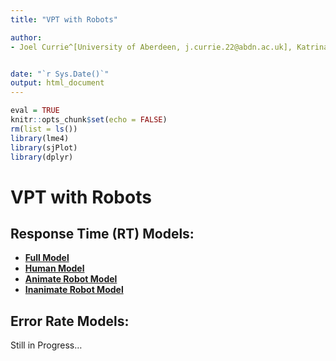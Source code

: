 ```yaml
---
title: "VPT with Robots"

author: 
- Joel Currie^[University of Aberdeen, j.currie.22@abdn.ac.uk], Katrina Louise McDonough^[University of East Anglia], Agnieszka Wykowska^[Istituto Italiano di Tecnologia], Maria Elena Giannaccini^[University of Aberdeen], Patric Bach^[University of Aberdeen]


date: "`r Sys.Date()`"
output: html_document
---
```


```r
eval = TRUE
knitr::opts_chunk$set(echo = FALSE)
rm(list = ls())
library(lme4)
library(sjPlot)
library(dplyr)
```
# VPT with Robots

## Response Time (RT) Models:
* [**Full Model**](https://jwgcurrie.github.io/Robot-VPT/Full_model_RT.html)
* [**Human Model**](https://jwgcurrie.github.io/Robot-VPT/Human_RT.html)
* [**Animate Robot Model**](https://jwgcurrie.github.io/Robot-VPT/Animate_Robot_RT.html)
* [**Inanimate Robot Model**](https://jwgcurrie.github.io/Robot-VPT/Inanimate_Robot_RT.html)

## Error Rate Models:
Still in Progress...





